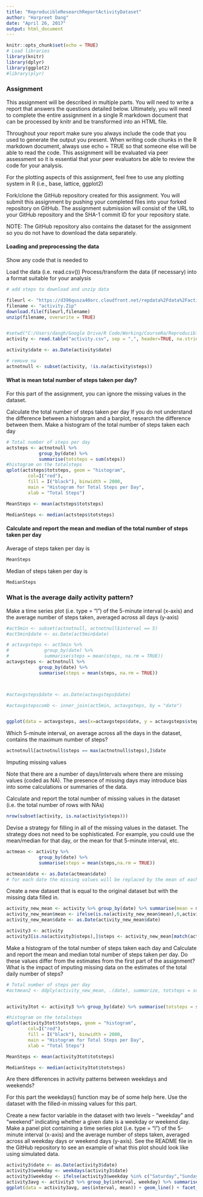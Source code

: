 ---
title: "ReproducibleResearchReportActivityDataset"
author: "Harpreet Dang"
date: "April 26, 2017"
output: html_document
---

```{r setup, include=FALSE}
knitr::opts_chunk$set(echo = TRUE)
# Load libraries
library(knitr)
library(dplyr)
library(ggplot2)
#library(plyr)
```

### Assignment
This assignment will be described in multiple parts. You will need to write a report that answers the questions detailed below. Ultimately, you will need to complete the entire assignment in a single R markdown document that can be processed by knitr and be transformed into an HTML file.

Throughout your report make sure you always include the code that you used to generate the output you present. When writing code chunks in the R markdown document, always use echo = TRUE so that someone else will be able to read the code. This assignment will be evaluated via peer assessment so it is essential that your peer evaluators be able to review the code for your analysis.

For the plotting aspects of this assignment, feel free to use any plotting system in R (i.e., base, lattice, ggplot2)

Fork/clone the GitHub repository created for this assignment. You will submit this assignment by pushing your completed files into your forked repository on GitHub. The assignment submission will consist of the URL to your GitHub repository and the SHA-1 commit ID for your repository state.

NOTE: The GitHub repository also contains the dataset for the assignment so you do not have to download the data separately.

#### Loading and preprocessing the data

Show any code that is needed to

Load the data (i.e. read.csv())
Process/transform the data (if necessary) into a format suitable for your analysis

```{r readdata}
# add steps to download and unzip data

fileurl <- "https://d396qusza40orc.cloudfront.net/repdata%2Fdata%2Factivity.zip"
filename <- "activity.Zip"
download.file(fileurl,filename)
unzip(filename, overwrite = TRUE)


#setwd("C:/Users/dangh/Google Drive/R Code/Working/CourseRa/Reproducible Research/RepData_Activity")
activity <- read.table("activity.csv", sep = ",", header=TRUE, na.strings = "NA")

activity$date <- as.Date(activity$date)

# remove na
actnotnull <- subset(activity, !is.na(activity$steps))
```

#### What is mean total number of steps taken per day?

For this part of the assignment, you can ignore the missing values in the dataset.

Calculate the total number of steps taken per day
If you do not understand the difference between a histogram and a barplot, research the difference between them. Make a histogram of the total number of steps taken each day

```{r CalculateMeanStepsPerDay}
# Total number of steps per day
actsteps <- actnotnull %>% 
            group_by(date) %>% 
            summarise(totsteps = sum(steps))
#histogram on the totalsteps 
qplot(actsteps$totsteps, geom = "histogram", 
        col=I("red"), 
        fill = I("black"), binwidth = 2000, 
        main = "Histogram for Total Steps per Day", 
        xlab = "Total Steps")

MeanSteps <- mean(actsteps$totsteps)

MedianSteps <- median(actsteps$totsteps)

```

#### Calculate and report the mean and median of the total number of steps taken per day

Average of steps taken per day is 
``` {r meansteps} 
MeanSteps 
```

Median of steps taken per day is 
``` {r mediansteps} 
MedianSteps 
```




### What is the average daily activity pattern?

Make a time series plot (i.e. type = "l") of the 5-minute interval (x-axis) and the average number of steps taken, averaged across all days (y-axis)

```{r ComputeAverageDailyActivity}
#act5min <- subset(actnotnull, actnotnull$interval == 5)
#act5min$date <- as.Date(act5min$date)

# actavgsteps <- act5min %>% 
#             group_by(date) %>% 
#             summarise(steps = mean(steps, na.rm = TRUE))
actavgsteps <- actnotnull %>% 
            group_by(date) %>% 
            summarise(steps = mean(steps, na.rm = TRUE))



#actavgsteps$date <- as.Date(actavgsteps$date)

#actavgstepscomb <- inner_join(act5min, actavgsteps, by = "date")


ggplot(data = actavgsteps, aes(x=actavgsteps$date, y = actavgsteps$steps)) + geom_line()

```


Which 5-minute interval, on average across all the days in the dataset, contains the maximum number of steps?

```{r Max5minInterval}
actnotnull[actnotnull$steps == max(actnotnull$steps),]$date
```


Imputing missing values

Note that there are a number of days/intervals where there are missing values (coded as NA). The presence of missing days may introduce bias into some calculations or summaries of the data.

Calculate and report the total number of missing values in the dataset (i.e. the total number of rows with NAs)
```{r MissingData}
nrow(subset(activity, is.na(activity$steps)))

```

Devise a strategy for filling in all of the missing values in the dataset. The strategy does not need to be sophisticated. For example, you could use the mean/median for that day, or the mean for that 5-minute interval, etc.
``` {r DataframeforReplacement}
actmean <- activity %>% 
            group_by(date) %>% 
            summarise(steps = mean(steps,na.rm = TRUE))

actmean$date <- as.Date(actmean$date)
# for each date the missing values will be replaced by the mean of each date 
```

Create a new dataset that is equal to the original dataset but with the missing data filled in.
``` {r ReplaceData}
activity_new_mean <- activity %>% group_by(date) %>% summarise(mean = mean(steps, na.rm = TRUE))
activity_new_mean$mean <- ifelse(is.na(activity_new_mean$mean),0,activity_new_mean$mean)
activity_new_mean$date <- as.Date(activity_new_mean$date)

activity3 <- activity 
activity3[is.na(activity3$steps),]$steps <- activity_new_mean[match(activity3[is.na(activity3$steps),]$date,activity_new_mean$date),]$mean

```


Make a histogram of the total number of steps taken each day and Calculate and report the mean and median total number of steps taken per day. Do these values differ from the estimates from the first part of the assignment? What is the impact of imputing missing data on the estimates of the total daily number of steps?
``` {r HistogramNewVaues}

# Total number of steps per day
#actmean2 <- ddply(activity_new_mean, .(date), summarize, totsteps = sum(steps))


activity3tot <- activity3 %>% group_by(date) %>% summarise(totsteps = sum(steps))

#histogram on the totalsteps 
qplot(activity3tot$totsteps, geom = "histogram", 
        col=I("red"), 
        fill = I("black"), binwidth = 2000, 
        main = "Histogram for Total Steps per Day", 
        xlab = "Total Steps")

MeanSteps <- mean(activity3tot$totsteps)

MedianSteps <- median(activity3tot$totsteps)


```


Are there differences in activity patterns between weekdays and weekends?

For this part the weekdays() function may be of some help here. Use the dataset with the filled-in missing values for this part.

Create a new factor variable in the dataset with two levels - "weekday" and "weekend" indicating whether a given date is a weekday or weekend day.
Make a panel plot containing a time series plot (i.e. type = "l") of the 5-minute interval (x-axis) and the average number of steps taken, averaged across all weekday days or weekend days (y-axis). See the README file in the GitHub repository to see an example of what this plot should look like using simulated data.
``` {r weekdayanalyis}
activity3$date <- as.Date(activity3$date)
activity3$weekday <- weekdays(activity3$date)
activity3$weekday <- ifelse(activity3$weekday %in% c("Saturday","Sunday"), "Weekend", "Weekday")
activity3avg <- activity3 %>% group_by(interval, weekday) %>% summarise(mean = mean(steps,na.rm=TRUE))
ggplot(data = activity3avg, aes(interval, mean)) + geom_line() + facet_wrap(~weekday,  nrow=2)

```
 
